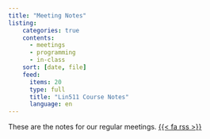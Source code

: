 ```yaml
---
title: "Meeting Notes"
listing:
    categories: true
    contents: 
      - meetings
      - programming
      - in-class
    sort: [date, file]
    feed:
      items: 20
      type: full
      title: "Lin511 Course Notes"
      language: en
---
```


These are the notes for our regular meetings. [{{< fa rss >}}](index.xml)
